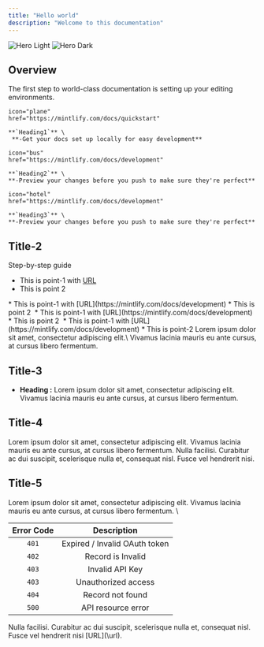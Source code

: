 ```yaml
---
title: "Hello world"  
description: "Welcome to this documentation"
---
```


<img
  className="block dark:hidden"
  src="/images/hero-light.png"
  alt="Hero Light"
/>
<img
  className="hidden dark:block"
  src="/images/hero-dark.png"
  alt="Hero Dark"
/>

## Overview
The first step to world-class documentation is setting up your editing environments.

<CardGroup cols={1}>
  <Card
    
    icon="plane"
    href="https://mintlify.com/docs/quickstart"
  >
    **`Heading1`** \
     **-Get your docs set up locally for easy development**
  </Card>
  <Card
    
    icon="bus"
    href="https://mintlify.com/docs/development"
  >
    **`Heading2`** \
    **-Preview your changes before you push to make sure they're perfect**
  </Card>
  <Card
    
    icon="hotel"
    href="https://mintlify.com/docs/development"
  >
    **`Heading3`** \
    **-Preview your changes before you push to make sure they're perfect**
  </Card>
</CardGroup>

## Title-2
Step-by-step guide
<Steps>
  <Step title="This is the First step">
   * This is point-1 with [URL](https://mintlify.com/docs/development)
   * This is point 2
    <CardGroup cols={1}>
      <Card>
         <img  src="/images/hero-light.png" alt=""/>
      </Card>
    </CardGroup>
  </Step>
  <Step title="This is the Second step">
   * This is point-1 with [URL](https://mintlify.com/docs/development)
   * This is point 2
    <CardGroup cols={1}>
      <Card>
         <img  src="/images/hero-light.png" alt=""/>
      </Card>
    </CardGroup>
  </Step>
  <Step title="This is the Third step">
   * This is point-1 with [URL](https://mintlify.com/docs/development)
   * This is point 2
    <CardGroup cols={1}>
      <Card>
         <img  src="/images/hero-light.png" alt=""/>
      </Card>
    </CardGroup>
  </Step>
  <Step title="This is Fourth step">
   * This is point-1 with [URL](https://mintlify.com/docs/development)
   * This is point-2
  </Step>
</Steps>
<Note> Lorem ipsum dolor sit amet, consectetur adipiscing elit.\
 Vivamus lacinia mauris eu ante cursus, at cursus libero fermentum.</Note>

## Title-3
* **Heading :** Lorem ipsum dolor sit amet, consectetur adipiscing elit. Vivamus lacinia mauris eu ante cursus, at cursus libero fermentum.

## Title-4
Lorem ipsum dolor sit amet, consectetur adipiscing elit. Vivamus lacinia mauris eu ante cursus, at cursus libero fermentum. Nulla facilisi. Curabitur ac dui suscipit, scelerisque nulla et, consequat nisl. Fusce vel hendrerit nisi.

## Title-5
Lorem ipsum dolor sit amet, consectetur adipiscing elit. Vivamus lacinia mauris eu ante cursus, at cursus libero fermentum. \

| Error Code | Description                   |
| :--------: | :---------:                   |
| `401`      | Expired / Invalid OAuth token |
| `402`      | Record is Invalid             |
| `403`      | Invalid API Key               |
| `403`      | Unauthorized access           |
| `404`      | Record not found              |
| `500`      | API resource error            |

<Tip>
  Nulla facilisi. Curabitur ac dui suscipit, scelerisque nulla et, consequat nisl. Fusce vel hendrerit nisi [URL](\url).
</Tip>
